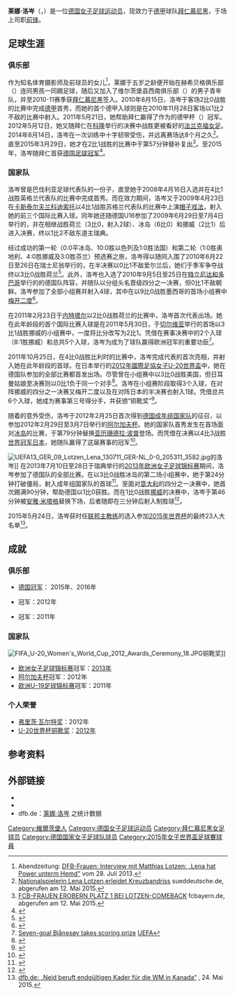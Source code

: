 {{noteTA|G1=football|G2=uefa|G3=德甲|G4=fcbayern}}
{{Infobox football biography
| name           = 莱娜·洛岑
| fullname       = {{lang|de|Lena Lotzen}}
| image          = Lena Lotzen 2013 1.jpg
| caption        = 
| birth_date     = {{Birth date and age|df=yes|1993|9|11}}
| birth_place    = {{GER}}[[维尔茨堡|维尔茨堡]]
| height         = {{height|m=1.71}}
| currentclub    = [[拜仁慕尼黑_(女子足球)|拜仁慕尼黑]]
| clubnumber     = 11
| position       = [[前鋒_(足球)|前锋]]
| youthyears1    =
| youthclubs1    = TG赫希贝格
| youthyears2    = 1999–2010
| youthclubs2    = 维尔茨堡县西南
| years1         = 2010–
| clubs1         = [[拜仁慕尼黑_(女子足球)|拜仁慕尼黑]]
| caps1          = 70
| goals1         = 23
| years2         = 2017
| clubs2         = [[拜仁慕尼黑_(女子足球)|拜仁慕尼黑二队]]
| caps2          = 1
| goals2         = 0
| nationalyears1 = 2008
| nationalteam1  = {{link-de|德国15岁以下国家女子足球队|Deutsche Fußballnationalmannschaft (U-15-Juniorinnen)|德国U15}}
| nationalcaps1  = 5
| nationalgoals1 = 1
| nationalyears2 = 2009
| nationalteam2  = {{link-de|德国16岁以下国家女子足球队|Deutsche Fußballnationalmannschaft (U-16-Juniorinnen)|德国U16}}
| nationalcaps2  = 5
| nationalgoals2 = 5
| nationalyears3 = 2009–2010
| nationalteam3  = {{link-de|德国17岁以下国家女子足球队|Deutsche Fußballnationalmannschaft (U-17-Juniorinnen)|德国U17}}
| nationalcaps3  = 11
| nationalgoals3 = 4
| nationalyears4 = 2011
| nationalteam4  = {{link-de|德国19岁以下国家女子足球队|Deutsche Fußballnationalmannschaft (U-19-Juniorinnen)|德国U19}}
| nationalcaps4  = 9
| nationalgoals4 = 5
| nationalyears5 = 2011–2012
| nationalteam5  = {{link-de|德国20岁以下国家女子足球队|Deutsche Fußballnationalmannschaft (U-20-Juniorinnen)|德国U20}}
| nationalcaps5  = 12
| nationalgoals5 = 9
| nationalyears6 = 2012–
| nationalteam6  = [[德国国家女子足球队|德国]]
| nationalcaps6  = 25
| nationalgoals6 = 4
| pcupdate       = 2015-05-30
| ntupdate       = 2015-06-21
}}
'''莱娜·洛岑'''（{{lang-de|Lena Lotzen}}，{{bd|1993年|9月11日|catIdx=Lotzen, Lena}}）是一位[[德国|德国]][[女子足球|女子足球运动员]]，现效力于[[德国女子足球甲级联赛|德甲]]球队[[拜仁慕尼黑_(女子足球)|拜仁慕尼黑]]，于场上司职[[前鋒_(足球)|前锋]]。

==足球生涯==
===俱乐部===
作为知名体育摄影师及前{{link-de|维尔茨堡足球俱乐部|Würzburger FV}}球员{{link-de|马蒂亚斯·洛岑|Matthias Lotzen}}的女儿<ref>Abendzeitung: [http://www.abendzeitung-muenchen.de/inhalt.dfb-frauen-interview-mit-matthias-lotzen-lena-hat-power-unterm-hemd.b626fe2d-71b2-4b8f-b423-1b891859556a.html DFB-Frauen: Interview mit Matthias Lotzen: „Lena hat Power unterm Hemd“] {{Wayback|url=http://www.abendzeitung-muenchen.de/inhalt.dfb-frauen-interview-mit-matthias-lotzen-lena-hat-power-unterm-hemd.b626fe2d-71b2-4b8f-b423-1b891859556a.html |date=20191106092432 }} vom 28. Juli 2013.</ref>，莱娜于五岁之龄便开始在赫希贝格俱乐部（{{lang|de|''TG Höchberg''}}）连同男孩一同踢足球，随后又加入了维尔茨堡县西南俱乐部（{{lang|de|''JFG Kreis Würzburg Süd-West''}}）的男子青年队，并至2010-11赛季获[[拜仁慕尼黑_(女子足球)|拜仁慕尼黑]]签入。2010年8月15日，洛岑于客场2比0战胜{{link-de|黑尔福德体育俱乐部|Herforder SV|黑尔福德}}的比赛中完成[[德国女子足球甲级联赛|德甲]]首秀，而她的首个德甲入球则是在2010年11月28日客场以1比2不敌{{link-de|杜伊斯堡2001|FCR 2001 Duisburg}}的比赛中射入。2011年5月21日，她帮助拜仁赢得了作为{{link-de|世界杯测试赛|WM-Überbrückungsturnier}}的德甲杯（{{lang|de|''Bundesligacup''}}）冠军。2012年5月12日，她又随拜仁在[[科隆|科隆]]举行的{{link-de|德国足协杯 (女子)|DFB-Pokal (Frauen)|德国足协杯}}决赛中战胜更被看好的[[法兰克福第一女子足球俱乐部|法兰克福女足]]。2014年8月14日，洛岑在一次训练中十字韧带受伤，并远离赛场达8个月之久<ref>[http://www.sueddeutsche.de/news/sport/fussball-nationalspielerin-lena-lotzen-erleidet-kreuzbandriss-dpa.urn-newsml-dpa-com-20090101-140815-99-04646 Nationalspielerin Lena Lotzen erleidet Kreuzbandriss] {{Wayback|url=http://www.sueddeutsche.de/news/sport/fussball-nationalspielerin-lena-lotzen-erleidet-kreuzbandriss-dpa.urn-newsml-dpa-com-20090101-140815-99-04646 |date=20171201031831 }} sueddeutsche.de, abgerufen am 12. Mai 2015.</ref>。直至2015年3月29日，她才在2比1战胜{{link-de|桑德体育俱乐部|SC Sand|桑德}}的比赛中于第57分钟替补复出<ref>[https://www.fcbayern.de/de/news/news/2015/inside-290315-fcb-frauen-erobern-tabellenfuehrung.php FCB-FRAUEN EROBERN PLATZ 1 BEI LOTZEN-COMEBACK] {{Wayback|url=https://www.fcbayern.de/de/news/news/2015/inside-290315-fcb-frauen-erobern-tabellenfuehrung.php |date=20160305234642 }} fcbayern.de, abgerufen am 12. Mai 2015.</ref>。至2015年，洛岑随拜仁首获[[德国足球冠军|德国足球冠军]]<ref name="Meister2015">{{cite web|publisher=FAZ|url=http://www.faz.net/aktuell/sport/fussball/fc-bayern-muenchen-holt-meistertitel-im-frauen-fussball-13585522.html|title=FC Bayern München holt Meistertitel im Frauenfussball|date=2015-05-10|accessdate=2015-05-11|archive-date=2019-08-16|archive-url=https://web.archive.org/web/20190816042102/https://www.faz.net/aktuell/sport/fussball/fc-bayern-muenchen-holt-meistertitel-im-frauen-fussball-13585522.html|dead-url=no}}</ref>。

===国家队===
洛岑曾是巴伐利亚足球代表队的一份子，直至她于2008年4月16日入选{{link-de|德国15岁以下国家女子足球队|Deutsche Fußballnationalmannschaft (U-15-Juniorinnen)|德国U15青年队}}并在4比1战胜英格兰代表队的比赛中完成首秀。而在效力{{link-de|德国16岁以下国家女子足球队|Deutsche Fußballnationalmannschaft (U-16-Juniorinnen)|德国U16青年队}}期间，洛岑又于2009年4月23日在[[卡斯泰尔夫兰科迪索托|卡斯泰尔夫兰科迪索托]]以4比1战胜苏格兰代表队的比赛中上演[[帽子戏法|帽子戏法]]，射入她的前三个国际比赛入球。同年她还随德国U16参加了2009年6月29日至7月4日举行的{{link-de|北欧杯|Nordic Cup}}，并在相继战胜荷兰（3比0，射入2球）、冰岛（6比0）和挪威（2比1）后进入决赛，终以1比2不敌东道主瑞典。

经过成功的第一轮（0:0平冰岛、10:0胜以色列及1:0胜法国）和第二轮（1:0胜奥地利、4:0胜挪威及3:0胜芬兰）预选赛之旅，洛岑得以随同{{link-de|德国17岁以下国家女子足球队|Deutsche Fußballnationalmannschaft (U-17-Juniorinnen)|德国U17青年队}}入围了2010年6月22日至26日在瑞士尼翁举行的{{link-de|2010年欧洲U-17女子足球锦标赛|U-17-Fußball-Europameisterschaft der Frauen 2010}}，在半决赛以0比1不敌爱尔兰后，她们于季军争夺战终以3比0战胜荷兰<ref>{{cite web|url=http://www.uefa.com/womensunder17/matches/season=2010/round=15337/match=2002362/index.html|title=Match Detail: Netherlands - Germany|publisher=UEFA|date=2010-06-26|accessdate=2017-02-21|archive-date=2016-03-05|archive-url=https://web.archive.org/web/20160305202334/http://www.uefa.com/womensunder17/matches/season=2010/round=15337/match=2002362/index.html|dead-url=no}}</ref>。此外，洛岑也入选了2010年9月5日至25日在[[特立尼达和多巴哥|特立尼达和多巴哥]]举行的{{link-de|2010年國際足協女子U-17世界盃|U-17-Fußball-Weltmeisterschaft der Frauen 2010}}的德国队阵容，并随队以分组头名晋级四分之一决赛，但0比1不敌朝鲜。洛岑参加了全部小组赛并射入4球，其中在以9比0战胜墨西哥的首场小组赛中[[梅开二度|梅开二度]]<ref>{{cite web|url=http://www.fifa.com/tournaments/archive/u17womensworldcup/trinidadandtobago2010/matches/round=253559/match=300125761/report.html|title=Match Report: Germany - Mexico|publisher=FIFA|date=2010-09-05|accessdate=2017-02-21|archive-date=2019-11-05|archive-url=https://web.archive.org/web/20191105200718/https://www.fifa.com/tournaments/archive/u17womensworldcup/trinidadandtobago2010/matches/round=253559/match=300125761/report.html|dead-url=no}}</ref>。

在2011年2月23日于[[内特塔尔|内特塔尔]]以2比0战胜荷兰的比赛中，洛岑首次代表{{link-de|德国19岁以下国家女子足球队|Deutsche Fußballnationalmannschaft (U-19-Juniorinnen)|德国U19青年队}}出场。她在此年龄段的首个国际比赛入球是在2011年5月30日，于[[切尔维亚|切尔维亚]]举行的{{link-de|2011年欧洲U-19女子足球锦标赛|U-19-Fußball-Europameisterschaft der Frauen 2011}}首场以3比1战胜挪威的小组赛中，一度将比分改写为2比1。凭借在赛事决赛中的2个入球（8:1胜挪威）和总共5个入球，洛岑为成为了球队赢得欧洲冠军的重要功臣<ref>[http://www.uefa.com/womensunder19/news/newsid=1640727.html#bjanes%C3%B8y+takes+scoring+prize Seven-goal Bjånesøy takes scoring prize] {{Wayback|url=http://www.uefa.com/womensunder19/news/newsid=1640727.html#bjanes%C3%B8y+takes+scoring+prize |date=20151114065851 }} [[UEFA|UEFA]]</ref>。

2011年10月25日，在4比0战胜比利时的比赛中，洛岑完成代表{{link-de|德国20岁以下国家女子足球队|Deutsche Fußballnationalmannschaft (U-20-Juniorinnen)|德国U20青年队}}的首次亮相，并射入她在此年龄段的首球。在日本举行的[[2012年國際足協女子U-20世界盃|2012年國際足協女子U-20世界盃]]中，她在德国队参加的全部比赛都首发出场。尽管曾在小组赛中以3比0战胜美国，但日耳曼姑娘至决赛则以0比1负于同一个对手<ref>{{cite web|url=http://www.fifa.com/u20womensworldcup/matches/round=258193/match=300200423/index.html#nosticky|title=USA 1-0 Germany|publisher=FIFA|date=2012-09-08|accessdate=2017-02-21|archive-date=2017-02-22|archive-url=https://web.archive.org/web/20170222054301/http://www.fifa.com/u20womensworldcup/matches/round=258193/match=300200423/index.html#nosticky|dead-url=yes}}</ref>。洛岑在小组赛阶段取得3个入球，在对阵挪威的四分之一决赛又梅开二度以及在对阵日本的半决赛也射入1球。凭借总共6个入球，她成为赛事第三号得分手，并获颁“铜靴奖”<ref>{{cite web|url=http://www.fifa.com/u20womensworldcup/archive/japan2012/awards/index.html|title=Awards|publisher=FIFA|accessdate=2017-02-21|archive-date=2017-02-02|archive-url=https://web.archive.org/web/20170202075437/http://www.fifa.com/u20womensworldcup/archive/japan2012/awards/index.html|dead-url=no}}</ref>。

随着{{link-de|玛蒂娜·穆勒 (足球运动员)|Martina Müller (Fußballspielerin)|玛蒂娜·穆勒}}的意外受伤，洛岑于2012年2月25日首次得到[[德国国家女子足球队|德国成年组国家队]]的征召，以参加2012年2月29日至3月7日举行的[[阿尔加夫杯|阿尔加夫杯]]。她的国家队首秀发生在首场面对[[冰岛国家女子足球队|冰岛]]的比赛，于第79分钟替换[[亚历珊德拉·波普|亚历珊德拉·波普]]登场。而凭借在决赛以4比3战胜[[2011年國際足協女子世界盃|世界冠军]][[日本国家女子足球队|日本]]，她随队赢得了这届赛事的冠军<ref name=playerinfo>{{cite web|url=http://www.dfb.de/index.php?id=1001575|title=Players Info Lotzen|accessdate=2014-02-21|publisher=DFB|archive-date=2018-12-11|archive-url=https://web.archive.org/web/20181211033600/https://www.dfb.de/index.php?id=1001575|dead-url=no}}</ref>。

[[File:UEFA13_GER_09_Lotzen_Lena_130711_GER-NL_0-0_205311_3582.jpg|thumb]]的洛岑]]
在2013年7月10日至28日于瑞典举行的[[2013年歐洲女子足球國家盃|2013年欧洲女子足球锦标赛]]期间，洛岑参加了德国队的全部比赛。在以3比0战胜冰岛的第二场小组赛中，她于第24分钟打破僵局，射入成年组国家队的首球<ref>{{cite web|url=http://www.uefa.com/womenseuro/season=2013/matches/round=2000175/match=2010720/postmatch/report/index.html#germany+iceland|title=Impressive Germany too hot for Iceland|publisher=UEFA|date=2013-07-14|accessdate=2017-02-21|author=Ian Holyman|archive-date=2017-02-22|archive-url=https://web.archive.org/web/20170222055635/http://www.uefa.com/womenseuro/season=2013/matches/round=2000175/match=2010720/postmatch/report/index.html#germany+iceland|dead-url=no}}</ref>。至面对[[意大利国家女子足球队|意大利]]的四分之一决赛中，她首次踢满90分钟，帮助德国以1比0获胜。而在1比0战胜[[挪威国家女子足球队|挪威]]的决赛中，洛岑于第46分钟被[[安雅·米塔格|安雅·米塔格]]替换下场，后者随即在三分钟后射入制胜球<ref>{{cite web|url=http://www.uefa.com/womenseuro/season=2013/matches/round=2000178/match=2011602/postmatch/report/index.html#germany+make|title=Angerer the hero as Germany make it six in a row|publisher=UEFA|date=2013-07-28|accessdate=2017-02-21|author=Chris Burke|archive-date=2013-08-29|archive-url=https://www.webcitation.org/6JEpnkhX0?url=http://www.uefa.com/womenseuro/season=2013/matches/round=2000178/match=2011602/postmatch/report/index.html#germany+make|dead-url=no}}</ref>。

2015年5月24日，洛岑获时任[[联邦主教练_(德国足协)|联邦主教练]]的{{link-de|西尔维娅·奈德|Silvia Neid}}选入参加[[2015年國際足協女子世界盃|2015年世界杯]]的最终23人大名单<ref>[http://www.dfb.de/frauen-nationalmannschaft/news-detail/neid-beruft-endgueltigen-kader-fuer-die-wm-in-kanada-123587/ dfb.de: „Neid beruft endgültigen Kader für die WM in Kanada“] {{Wayback|url=http://www.dfb.de/frauen-nationalmannschaft/news-detail/neid-beruft-endgueltigen-kader-fuer-die-wm-in-kanada-123587/ |date=20170814062545 }}, 24. Mai 2015.</ref>。

==成就==
===俱乐部===
* [[德国女子足球甲级联赛|德国冠军]]： 2015年、2016年
* {{link-de|德国足协杯 (女子)|DFB-Pokal (Frauen)|德国足协杯}}冠军：2012年
* {{link-de|世界杯测试赛|WM-Überbrückungsturnier|德甲杯}}冠军：2011年

===国家队===
[[File:FIFA_U-20_Women's_World_Cup_2012_Awards_Ceremony_18.JPG|thumb]]铜靴奖]]
* [[欧洲女子足球锦标赛|欧洲女子足球锦标赛]]冠军：[[2013年歐洲女子足球國家盃|2013年]]
* [[阿尔加夫杯|阿尔加夫杯]]冠军：2012年
* [[欧洲U-19足球锦标赛|欧洲U-19足球锦标赛]]冠军：2011年

===个人荣誉===
* [[弗里茨·瓦尔特奖|弗里茨·瓦尔特奖]]：2012年
* [[國際足協女子U-20世界盃|U-20世界杯铜靴奖]]：[[2012年國際足協女子U-20世界盃|2012年]]

==参考资料==
{{reflist|2}}

== 外部链接 ==
{{Commonscat|Lena Lotzen}}
* {{Fussballdaten/Frauen|ID=lotzenlena}}
* {{Wfb|lena-lotzen}}
* dfb.de：[http://datencenter.dfb.de/profil/221557?historize_title=Alle+Spieler+des+Teams+Deutschland&historize_url=http%3A%2F%2Fwww.dfb.de%2Ffrauen-nationalmannschaft%2Fstatistik%2Falle-spielerinnen-von-a-bis-z%2F%3Fsort_by%3D%26sort_order%3D%26q%3DLena%2BLotzen%26spieledb_path%3D%252Fteams%252F27385%252Fall_players%253Fq%253DLena%252520Lotzen%2526sort_by%253D%2526sort_order%253D 莱娜·洛岑] {{Wayback|url=http://datencenter.dfb.de/profil/221557?historize_title=Alle+Spieler+des+Teams+Deutschland&historize_url=http%3A%2F%2Fwww.dfb.de%2Ffrauen-nationalmannschaft%2Fstatistik%2Falle-spielerinnen-von-a-bis-z%2F%3Fsort_by%3D%26sort_order%3D%26q%3DLena%2BLotzen%26spieledb_path%3D%252Fteams%252F27385%252Fall_players%253Fq%253DLena%252520Lotzen%2526sort_by%253D%2526sort_order%253D |date=20161203083151 }}之统计数据 {{de icon}}

{{DEFAULTSORT:Lotzen, Lena}}
[[Category:維爾茨堡人|Category:維爾茨堡人]]
[[Category:德国女子足球运动员|Category:德国女子足球运动员]]
[[Category:拜仁慕尼黑女足球员|Category:拜仁慕尼黑女足球员]]
[[Category:德国国家女子足球队球员|Category:德国国家女子足球队球员]]
[[Category:2015年女子世界盃足球賽球員|Category:2015年女子世界盃足球賽球員]]